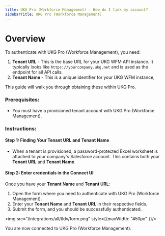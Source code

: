 ```yaml
---
title: UKG Pro (Workforce Management) - How do I link my account?
sidebarTitle: UKG Pro (Workforce Management)
---
```


# Overview

To authenticate with UKG Pro (Workforce Management), you need:
1. **Tenant URL** - This is the base URL for your UKG WFM API instance. It typically looks like `https://yourcompany.ukg.net` and is used as the endpoint for all API calls.
2. **Tenant Name** - This is a unique identifier for your UKG WFM instance,


This guide will walk you through obtaining these within UKG Pro.

### Prerequisites:

- You must have a provisioned tenant account with UKG Pro (Workforce Management).

### Instructions:

#### Step 1: Finding Your Tenant URL and Tenant Name
- When a tenant is provisioned, a password-protected Excel worksheet is attached to your company's Salesforce account. This contains both your **Tenant URL** and **Tenant Name**.

#### Step 2: Enter credentials in the Connect UI

Once you have your **Tenant Name** and **Tenant URL**:
1. Open the form where you need to authenticate with UKG Pro (Workforce Management).
2. Enter your **Tenant Name** and **Tenant URL** in their respective fields.
3. Submit the form, and you should be successfully authenticated.


<img src="/integrations/all/tldv/form.png" style={{maxWidth: "450px" }}/>

You are now connected to UKG Pro (Workforce Management).
 